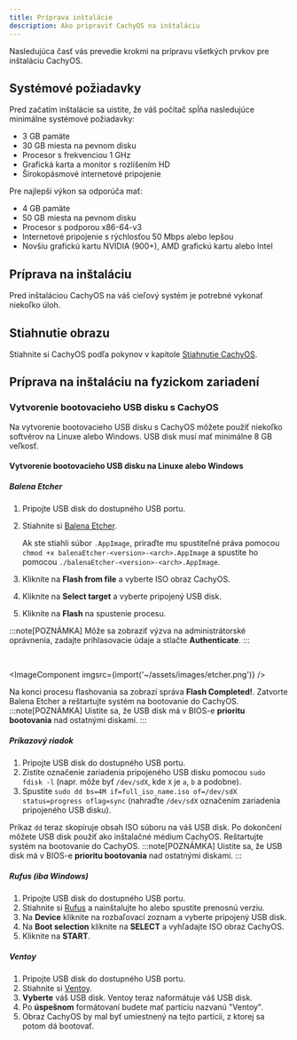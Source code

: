```yaml
---
title: Príprava inštalácie
description: Ako pripraviť CachyOS na inštaláciu
---
```



Nasledujúca časť vás prevedie krokmi na prípravu všetkých prvkov pre inštaláciu CachyOS.

## Systémové požiadavky

Pred začatím inštalácie sa uistite, že váš počítač spĺňa nasledujúce minimálne systémové požiadavky:

* 3 GB pamäte
* 30 GB miesta na pevnom disku
* Procesor s frekvenciou 1 GHz
* Grafická karta a monitor s rozlíšením HD
* Širokopásmové internetové pripojenie

Pre najlepší výkon sa odporúča mať:

* 4 GB pamäte
* 50 GB miesta na pevnom disku
* Procesor s podporou x86-64-v3
* Internetové pripojenie s rýchlosťou 50 Mbps alebo lepšou
* Novšiu grafickú kartu NVIDIA (900+), AMD grafickú kartu alebo Intel


## Príprava na inštaláciu

Pred inštaláciou CachyOS na váš cieľový systém je potrebné vykonať niekoľko úloh.

## Stiahnutie obrazu

Stiahnite si CachyOS podľa pokynov v kapitole [Stiahnutie CachyOS](/cachyos_basic/download/).

## Príprava na inštaláciu na fyzickom zariadení

### Vytvorenie bootovacieho USB disku s CachyOS

Na vytvorenie bootovacieho USB disku s CachyOS môžete použiť niekoľko softvérov na Linuxe alebo Windows. USB disk musí mať minimálne 8 GB veľkosť.

#### Vytvorenie bootovacieho USB disku na Linuxe alebo Windows

##### Balena Etcher

<Steps>

1. Pripojte USB disk do dostupného USB portu.
2. Stiahnite si [Balena Etcher](https://etcher.balena.io/).

   Ak ste stiahli súbor `.AppImage`, priraďte mu spustiteľné práva pomocou `chmod +x balenaEtcher-<version>-<arch>.AppImage` a spustite ho pomocou `./balenaEtcher-<version>-<arch>.AppImage`.

3. Kliknite na **Flash from file** a vyberte ISO obraz CachyOS.
4. Kliknite na **Select target** a vyberte pripojený USB disk.
5. Kliknite na **Flash** na spustenie procesu.

</Steps>

:::note[POZNÁMKA]
Môže sa zobraziť výzva na administrátorské oprávnenia, zadajte prihlasovacie údaje a stlačte **Authenticate**.
:::

<br />

<ImageComponent imgsrc={import('~/assets/images/etcher.png')} />

Na konci procesu flashovania sa zobrazí správa **Flash Completed!**. Zatvorte Balena Etcher a reštartujte systém na bootovanie do CachyOS.
:::note[POZNÁMKA]
Uistite sa, že USB disk má v BIOS-e **prioritu bootovania** nad ostatnými diskami.
:::

##### Príkazový riadok

<Steps>

1. Pripojte USB disk do dostupného USB portu.
2. Zistite označenie zariadenia pripojeného USB disku pomocou `sudo fdisk -l` (napr. môže byť `/dev/sdX`, kde `X` je `a`, `b` a podobne).
3. Spustite `sudo dd bs=4M if=full_iso_name.iso of=/dev/sdX status=progress oflag=sync` (nahraďte `/dev/sdX` označením zariadenia pripojeného USB disku).

</Steps>

Príkaz `dd` teraz skopíruje obsah ISO súboru na váš USB disk. Po dokončení môžete USB disk použiť ako inštalačné médium CachyOS. Reštartujte systém na bootovanie do CachyOS.
:::note[POZNÁMKA]
Uistite sa, že USB disk má v BIOS-e **prioritu bootovania** nad ostatnými diskami.
:::

##### Rufus (iba Windows)

<Steps>

1. Pripojte USB disk do dostupného USB portu.
2. Stiahnite si [Rufus](https://rufus.ie/) a nainštalujte ho alebo spustite prenosnú verziu.
3. Na **Device** kliknite na rozbaľovací zoznam a vyberte pripojený USB disk.
4. Na **Boot selection** kliknite na **SELECT** a vyhľadajte ISO obraz CachyOS.
5. Kliknite na **START**.

</Steps>

##### Ventoy

<Steps>

1. Pripojte USB disk do dostupného USB portu.
2. Stiahnite si [Ventoy](https://www.ventoy.net/en/download.html).
3. **Vyberte** váš USB disk. Ventoy teraz naformátuje váš USB disk.
4. Po **úspešnom** formátovaní budete mať partíciu nazvanú "Ventoy".
5. Obraz CachyOS by mal byť umiestnený na tejto partícii, z ktorej sa potom dá bootovať.

</Steps>
